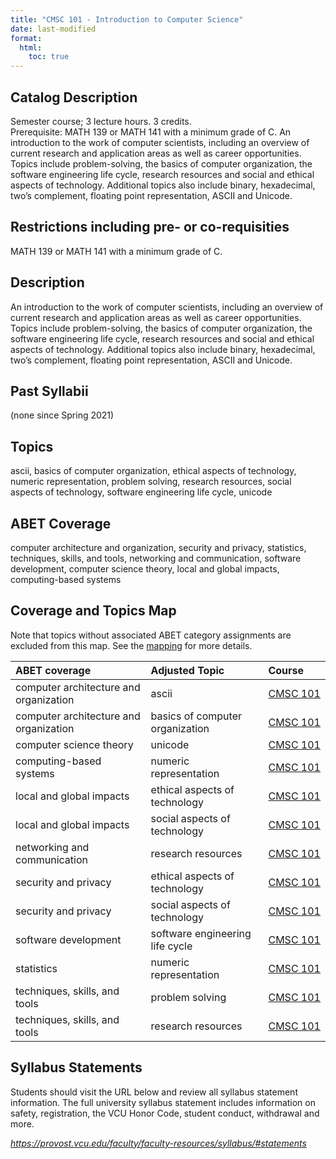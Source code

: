 ```yaml
---
title: "CMSC 101 - Introduction to Computer Science"
date: last-modified
format:
  html:
    toc: true
---
```


## Catalog Description

Semester course; 3 lecture hours. 3 credits. Prerequisite: MATH 139 or MATH 141 with a minimum grade of C. An introduction to the work of computer scientists, including an overview of current research and application areas as well as career opportunities. Topics include problem-solving, the basics of computer organization, the software engineering life cycle, research resources and social and ethical aspects of technology. Additional topics also include binary, hexadecimal, two’s complement, floating point representation, ASCII and Unicode.


## Restrictions including pre- or co-requisities
 
MATH 139 or MATH 141 with a minimum grade of C.

## Description

An introduction to the work of computer scientists, including an overview of current research and application areas as well as career opportunities. Topics include problem-solving, the basics of computer organization, the software engineering life cycle, research resources and social and ethical aspects of technology. Additional topics also include binary, hexadecimal, two’s complement, floating point representation, ASCII and Unicode.

## Past Syllabii

(none since Spring 2021)

## Topics

ascii, basics of computer organization, ethical aspects of technology, numeric representation, problem solving, research resources, social aspects of technology, software engineering life cycle, unicode

## ABET Coverage

computer architecture and organization, security and privacy, statistics, techniques, skills, and tools, networking and communication, software development, computer science theory, local and global impacts, computing-based systems

## Coverage and Topics Map

Note that topics without associated ABET category assignments are excluded from this map.  See the [mapping](https://docs.google.com/spreadsheets/d/1qrN3L7eRLsM-aVMHYaLQN-FMYtrTJf0_h6dLKlUdPkk/edit#gid=338318647) for more details.

ABET coverage                           Adjusted Topic                   Course
--------------------------------------  -------------------------------  ----------------------------------
computer architecture and organization  ascii                            <a href='CMSC101.qmd'>CMSC 101</a>
computer architecture and organization  basics of computer organization  <a href='CMSC101.qmd'>CMSC 101</a>
computer science theory                 unicode                          <a href='CMSC101.qmd'>CMSC 101</a>
computing-based systems                 numeric representation           <a href='CMSC101.qmd'>CMSC 101</a>
local and global impacts                ethical aspects of technology    <a href='CMSC101.qmd'>CMSC 101</a>
local and global impacts                social aspects of technology     <a href='CMSC101.qmd'>CMSC 101</a>
networking and communication            research resources               <a href='CMSC101.qmd'>CMSC 101</a>
security and privacy                    ethical aspects of technology    <a href='CMSC101.qmd'>CMSC 101</a>
security and privacy                    social aspects of technology     <a href='CMSC101.qmd'>CMSC 101</a>
software development                    software engineering life cycle  <a href='CMSC101.qmd'>CMSC 101</a>
statistics                              numeric representation           <a href='CMSC101.qmd'>CMSC 101</a>
techniques, skills, and tools           problem solving                  <a href='CMSC101.qmd'>CMSC 101</a>
techniques, skills, and tools           research resources               <a href='CMSC101.qmd'>CMSC 101</a>


## Syllabus Statements

Students should visit the URL below and review all syllabus statement information. The full university syllabus statement includes information on safety, registration, the VCU Honor Code, student conduct, withdrawal and more.

*<https://provost.vcu.edu/faculty/faculty-resources/syllabus/#statements>*


